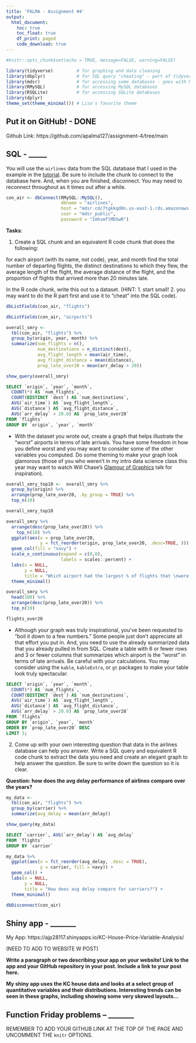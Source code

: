 ```yaml
---
title: 'PALMA - Assignment #4'
output: 
  html_document:
    toc: true
    toc_float: true
    df_print: paged
    code_download: true
---
```


```r
#knitr::opts_chunk$set(echo = TRUE, message=FALSE, warning=FALSE)
```

```r
library(tidyverse)         # for graphing and data cleaning
library(dbplyr)            # for SQL query "cheating" - part of tidyverse but needs to be loaded separately
library(mdsr)              # for accessing some databases - goes with Modern Data Science with R textbook
library(RMySQL)            # for accessing MySQL databases
library(RSQLite)           # for accessing SQLite databases
library(dplyr)
theme_set(theme_minimal()) # Lisa's favorite theme
```

## Put it on GitHub! - DONE        

Github Link:  https://github.com/apalma127/assignment-4/tree/main

## SQL - _____

You will use the `airlines` data from the SQL database that I used in the example in the [tutorial](https://advanced-ds-in-r.netlify.app/posts/2021-03-29-sqlinr/). Be sure to include the chunk to connect to the database here. And, when you are finished, disconnect. You may need to reconnect throughout as it times out after a while.

```r
con_air <- dbConnect(RMySQL::MySQL(), 
                     dbname = "airlines", 
                     host = "mdsr.cdc7tgkkqd0n.us-east-1.rds.amazonaws.com", 
                     user = "mdsr_public", 
                     password = "ImhsmflMDSwR")
```



**Tasks**:

1. Create a SQL chunk and an equivalent R code chunk that does the following: 

for each airport (with its name, not code), year, and month 
find the total number of departing flights, 
the distinct destinations to which they flew, 
the average length of the flight, 
the average distance of the flight, 
and the proportion of flights that arrived more than 20 minutes late. 

In the R code chunk, write this out to a dataset. (HINT: 1. start small! 2. you may want to do the R part first and use it to "cheat" into the SQL code).  

```r
dbListFields(con_air, "flights")
```


```r
dbListFields(con_air, "airports")

```


```r
overall_smry <-
  tbl(con_air, "flights") %>%
  group_by(origin, year, month) %>%
  summarize(num_flights = n(),
            num_destinations = n_distinct(dest),
            avg_flight_length = mean(air_time),
            avg_flight_distance = mean(distance),
            prop_late_over20 = mean(arr_delay > 20))

```


```r
show_query(overall_smry)
```





```sql
SELECT `origin`, `year`, `month`, 
  COUNT(*) AS `num_flights`, 
  COUNT(DISTINCT `dest`) AS `num_destinations`,
  AVG(`air_time`) AS `avg_flight_length`, 
  AVG(`distance`) AS `avg_flight_distance`, 
  AVG(`arr_delay` > 20.0) AS `prop_late_over20`
FROM `flights`
GROUP BY `origin`, `year`, `month`
```


  - With the dataset you wrote out, create a graph that helps illustrate the "worst" airports in terms of late arrivals. You have some freedom in how you define worst and you may want to consider some of the other variables you computed. Do some theming to make your graph look glamorous (those of you who weren't in my intro data science class this year may want to watch Will Chase's [Glamour of Graphics](https://www.youtube.com/watch?v=h5cTacaWE6I) talk for inspiration). 
  
```r
overall_smry_top10 <-  overall_smry %>%
  group_by(origin) %>%
  arrange(prop_late_over20, .by_group = TRUE) %>%
  top_n(10)
```

```r
overall_smry_top10
```

  
```r
overall_smry %>% 
  arrange(desc(prop_late_over20)) %>%
    top_n(10) %>%
  ggplot(aes(x = prop_late_over20,
             y = fct_reorder(origin, prop_late_over20, .desc=TRUE, ))) +
  geom_col(fill = "navy") +
  scale_x_continuous(expand = c(0,0), 
                     labels = scales::percent) +
  labs(x = NULL,
       y = NULL,
       title = "Which airport had the largest % of flights that \nwere more than 20 minutes late from 2010-2017?") +
  theme_minimal()
```
  
```r
overall_smry %>% 
  head(100) %>% 
  arrange(desc(prop_late_over20)) %>%
  top_n(10)
```

```r
flights_over20
```
  
  
  - Although your graph was truly inspirational, you've been requested to "boil it down to a few numbers." Some people just don't appreciate all that effort you put in. And, you need to use the already summarized data that you already pulled in from SQL. Create a table with 6 or fewer rows and 3 or fewer columns that summarizes which airport is the "worst" in terms of late arrivals. Be careful with your calculations. You may consider using the `kable`, `kableExtra`, or `gt` packages to make your table look truly spectacular.
  

```sql
SELECT `origin`, `year`, `month`, 
  COUNT(*) AS `num_flights`, 
  COUNT(DISTINCT `dest`) AS `num_destinations`,
  AVG(`air_time`) AS `avg_flight_length`, 
  AVG(`distance`) AS `avg_flight_distance`, 
  AVG(`arr_delay` > 20.0) AS `prop_late_over20`
FROM `flights`
GROUP BY `origin`, `year`, `month`
ORDER BY `prop_late_over20` DESC
LIMIT 3;
```

  
  
2. Come up with your own interesting question that data in the airlines database can help you answer. Write a SQL query and equivalent R code chunk to extract the data you need and create an elegant graph to help answer the question. Be sure to write down the question so it is clear. 


**Question: how does the avg delay performance of airlines compare over the years?** 

```r
my_data <-
  tbl(con_air, "flights") %>%
  group_by(carrier) %>%
  summarize(avg_delay = mean(arr_delay)) 

```


```r
show_query(my_data)
```


```sql
SELECT `carrier`, AVG(`arr_delay`) AS `avg_delay`
FROM `flights`
GROUP BY `carrier`
```


```r
my_data %>% 
  ggplot(aes(x = fct_reorder(avg_delay, .desc = TRUE),
             y = carrier, fill = navy)) +
  geom_col() +
  labs(x = NULL,
       y = NULL,
       title = "How does avg delay compare for carriers?") +
  theme_minimal()
```


```r
dbDisconnect(con_air)
```


## Shiny app - _______

My App: https://ajp28117.shinyapps.io/KC-House-Price-Variable-Analysis/





(NEED TO ADD TO WEBSITE W POST)





**Write a paragraph or two describing your app on your website! Link to the app and your GitHub repository in your post. Include a link to your post here.** 


**My shiny app uses the KC house data and looks at a select group of quantitative variables and their distributions.  Interesting trends can be seen in these graphs, including showing some very skewed layouts...**


## Function Friday problems -- _______


REMEMBER TO ADD YOUR GITHUB LINK AT THE TOP OF THE PAGE AND UNCOMMENT THE `knitr` OPTIONS.


